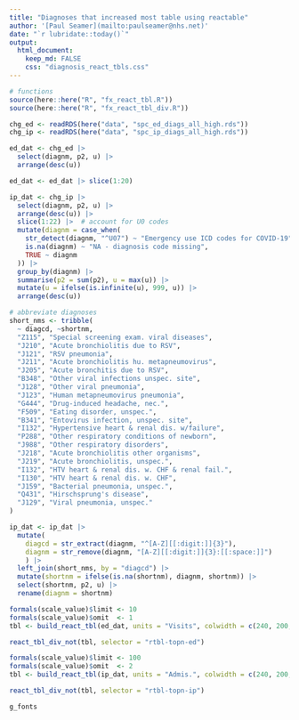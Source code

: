 ```yaml
---
title: "Diagnoses that increased most table using reactable"
author: '[Paul Seamer](mailto:paulseamer@nhs.net)'
date: "`r lubridate::today()`"
output:
  html_document:
    keep_md: FALSE
    css: "diagnosis_react_tbls.css"
---
```


```r
# functions
source(here::here("R", "fx_react_tbl.R"))
source(here::here("R", "fx_react_tbl_div.R"))
```

```r
chg_ed <- readRDS(here("data", "spc_ed_diags_all_high.rds"))
chg_ip <- readRDS(here("data", "spc_ip_diags_all_high.rds"))

ed_dat <- chg_ed |>
  select(diagnm, p2, u) |>
  arrange(desc(u))

ed_dat <- ed_dat |> slice(1:20)

ip_dat <- chg_ip |> 
  select(diagnm, p2, u) |>
  arrange(desc(u)) |> 
  slice(1:22) |>  # account for U0 codes
  mutate(diagnm = case_when(
    str_detect(diagnm, "^U07") ~ "Emergency use ICD codes for COVID-19",
    is.na(diagnm) ~ "NA - diagnosis code missing",
    TRUE ~ diagnm
  )) |> 
  group_by(diagnm) |> 
  summarise(p2 = sum(p2), u = max(u)) |> 
  mutate(u = ifelse(is.infinite(u), 999, u)) |> 
  arrange(desc(u))

# abbreviate diagnoses
short_nms <- tribble(
  ~ diagcd, ~shortnm,
  "Z115", "Special screening exam. viral diseases",
  "J210", "Acute bronchiolitis due to RSV",
  "J121", "RSV pneumonia",
  "J211", "Acute bronchiolitis hu. metapneumovirus",
  "J205", "Acute bronchitis due to RSV",
  "B348", "Other viral infections unspec. site",
  "J128", "Other viral pneumonia",
  "J123", "Human metapneumovirus pneumonia",
  "G444", "Drug-induced headache, nec.",
  "F509", "Eating disorder, unspec.",
  "B341", "Entovirus infection, unspec. site",
  "I132", "Hypertensive heart & renal dis. w/failure",
  "P288", "Other respiratory conditions of newborn",
  "J988", "Other respiratory disorders",
  "J218", "Acute bronchiolitis other organisms",
  "J219", "Acute bronchiolitis, unspec.",
  "I132", "HTV heart & renal dis. w. CHF & renal fail.",
  "I130", "HTV heart & renal dis. w. CHF",
  "J159", "Bacterial pneumonia, unspec.",
  "Q431", "Hirschsprung's disease",
  "J129", "Viral pneumonia, unspec."
)

ip_dat <- ip_dat |> 
  mutate(
    diagcd = str_extract(diagnm, "^[A-Z][[:digit:]]{3}"),
    diagnm = str_remove(diagnm, "[A-Z][[:digit:]]{3}:[[:space:]]")
    ) |> 
  left_join(short_nms, by = "diagcd") |> 
  mutate(shortnm = ifelse(is.na(shortnm), diagnm, shortnm)) |> 
  select(shortnm, p2, u) |> 
  rename(diagnm = shortnm)
```

```r
formals(scale_value)$limit <- 10
formals(scale_value)$omit  <- 1
tbl <- build_react_tbl(ed_dat, units = "Visits", colwidth = c(240, 200, 200))

react_tbl_div_not(tbl, selector = "rtbl-topn-ed")
```

```r
formals(scale_value)$limit <- 100
formals(scale_value)$omit  <- 2
tbl <- build_react_tbl(ip_dat, units = "Admis.", colwidth = c(240, 200, 200))

react_tbl_div_not(tbl, selector = "rtbl-topn-ip")
```

```r
g_fonts
```
